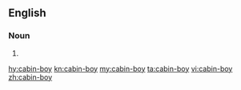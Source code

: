 {{also|cabinboy|cabin boy}}
==English==

===Noun===
{{en-noun}}

# {{alternative spelling of|cabin boy|lang=en}}

[[hy:cabin-boy]]
[[kn:cabin-boy]]
[[my:cabin-boy]]
[[ta:cabin-boy]]
[[vi:cabin-boy]]
[[zh:cabin-boy]]